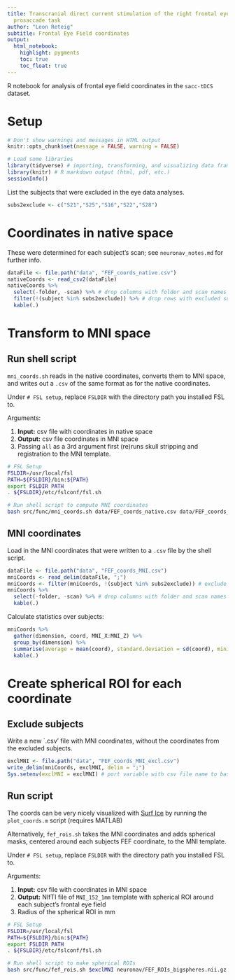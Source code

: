 ```yaml
---
title: Transcranial direct current stimulation of the right frontal eye field in a
  prosaccade task
author: "Leon Reteig"
subtitle: Frontal Eye Field coordinates
output: 
  html_notebook: 
    highlight: pygments
    toc: true
    toc_float: true
---
```


R notebook for analysis of frontal eye field coordinates in the `sacc-tDCS` dataset.

# Setup

```r
# Don't show warnings and messages in HTML output
knitr::opts_chunk$set(message = FALSE, warning = FALSE)
```

```r
# Load some libraries
library(tidyverse) # importing, transforming, and visualizing data frames
library(knitr) # R markdown output (html, pdf, etc.)
sessionInfo()
```

List the subjects that were excluded in the eye data analyses.

```r
subs2exclude <- c("S21","S25","S16","S22","S28")
```

# Coordinates in native space

These were determined for each subject's scan; see `neuronav_notes.md` for further info.

```r
dataFile <- file.path("data", "FEF_coords_native.csv")
nativeCoords <- read_csv2(dataFile)
nativeCoords %>% 
  select(-folder, -scan) %>% # drop columns with folder and scan names
  filter(!(subject %in% subs2exclude)) %>% # drop rows with excluded subjects
  kable(.)
```

# Transform to MNI space

## Run shell script

`mni_coords.sh` reads in the native coordinates, converts them to MNI space, and writes out a `.csv` of the same format as for the native coordinates.

Under `# FSL setup`, replace `FSLDIR` with the directory path you installed FSL to.

Arguments:

1. __Input:__ csv file with coordinates in native space
2. __Output:__ csv file coordinates in MNI space
3. Passing `all` as a 3rd argument first (re)runs skull stripping and registration to the MNI template.

```bash
# FSL Setup
FSLDIR=/usr/local/fsl
PATH=${FSLDIR}/bin:${PATH}
export FSLDIR PATH
. ${FSLDIR}/etc/fslconf/fsl.sh

# Run shell script to compute MNI coordinates
bash src/func/mni_coords.sh data/FEF_coords_native.csv data/FEF_coords_MNI.csv all
```

## MNI coordinates

Load in the MNI coordinates that were written to a `.csv` file by the shell script.

```r
dataFile <- file.path("data", "FEF_coords_MNI.csv")
mniCoords <- read_delim(dataFile, ";")
mniCoords <- filter(mniCoords, !(subject %in% subs2exclude)) # exclude subjects
mniCoords %>%
  select(-folder, -scan) %>% # drop columns with folder and scan names
  kable(.)
```

Calculate statistics over subjects:

```r
mniCoords %>%
  gather(dimension, coord, MNI_X:MNI_Z) %>%
  group_by(dimension) %>%
  summarise(average = mean(coord), standard.deviation = sd(coord), minimum = min(coord), maximum = max(coord)) %>%
  kable(.)
```

# Create spherical ROI for each coordinate

## Exclude subjects

Write a new `.csv' file with MNI coordinates, without the coordinates from the excluded subjects.

```r
exclMNI <- file.path("data", "FEF_coords_MNI_excl.csv")
write_delim(mniCoords, exclMNI, delim = ";")
Sys.setenv(exclMNI = exclMNI) # port variable with csv file name to bash
```

## Run script

The coords can be very nicely visualized with [Surf Ice](https://www.nitrc.org/projects/surfice/) by running the `plot_coords.m` script (requires MATLAB)

Alternatively, `fef_rois.sh` takes the MNI coordinates and adds spherical masks, centered around each subjects FEF coordinate, to the MNI template.

Under `# FSL setup`, replace `FSLDIR` with the directory path you installed FSL to.

Arguments:

1. __Input:__ csv file with coordinates in MNI space
2. __Output:__ NIfTI file of `MNI_152_1mm` template with spherical ROI around each subject's frontal eye field
3. Radius of the spherical ROI in mm

```bash

# FSL Setup
FSLDIR=/usr/local/fsl
PATH=${FSLDIR}/bin:${PATH}
export FSLDIR PATH
. ${FSLDIR}/etc/fslconf/fsl.sh

# Run shell script to make spherical ROIs
bash src/func/fef_rois.sh $exclMNI neuronav/FEF_ROIs_bigspheres.nii.gz 2
```